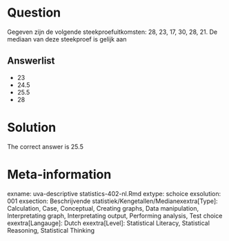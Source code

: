 Question
========

Gegeven zijn de volgende steekproefuitkomsten: 28, 23, 17, 30, 28, 21. De mediaan van deze steekproef is gelijk aan 

Answerlist
----------
* 23
* 24.5
* 25.5
* 28

Solution
========

The correct answer is  25.5 

Meta-information
================
exname: uva-descriptive statistics-402-nl.Rmd 
extype: schoice 
exsolution: 001 
exsection: Beschrijvende statistiek/Kengetallen/Medianexextra[Type]: Calculation, Case, Conceptual, Creating graphs, Data manipulation, Interpretating graph, Interpretating output, Performing analysis, Test choice 
exextra[Langauge]: Dutch 
exextra[Level]: Statistical Literacy, Statistical Reasoning, Statistical Thinking 
